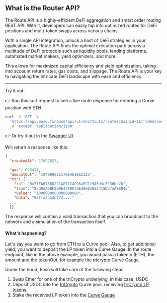
## What is the Router API?

The Route API is a highly-efficient DeFi aggregation and smart order routing REST API. With it, developers can easily tap into optimized routes for DeFi positions and multi-token swaps across various chains.

With a single API integration, unlock a host of DeFi strategies in your application. The Route API finds the optimal execution path across a multitude of DeFi protocols such as liquidity pools, lending platforms, automated market makers, yield optimizers, and more.

This allows for maximized capital efficiency and yield optimization, taking into account return rates, gas costs, and slippage. The Route API is your key to navigating the intricate DeFi landscape with ease and efficiency.

---

<Callout type="info" emoji="💡">
  Try it out:
</Callout>

👉 Run this curl request to see a live route response for entering a Curve position with ETH.

```bash copy
curl -X 'GET' \
  'https://api.enso.finance/api/v1/shortcuts/route?chainId=1&fromAddress=0xd8da6bf26964af9d7eed9e03e53415d37aa96045&receiver=0xd8da6bf26964af9d7eed9e03e53415d37aa96045&spender=0xd8da6bf26964af9d7eed9e03e53415d37aa96045&amountIn=1000000000000000000&slippage=300&tokenIn=0xeeeeeeeeeeeeeeeeeeeeeeeeeeeeeeeeeeeeeeee&tokenOut=0x06325440d014e39736583c165c2963ba99faf14e' \
  -H 'accept: application/json'
```

👉 Or try it out in the [Swagger UI](https://api.enso.finance/api#/shortcuts/RouterController_routeShortcutTransaction)

Will return a response like this:

```json
{
  "createdAt": 17692827,

  "gas": 625417,
  "amountOut": "1949890251706461962125",
  "tx": {
    "to": "0x7fEA6786D291A87fC4C98aFCCc5A5d3cFC36bc7b",
    "from": "0xd8dA6BF26964aF9D7eEd9e03E53415D37aA96045",
    "value": "1000000000000000000",
    "data": "0xffa2ca3b273...."
  ...
  }}

```

The response will contain a valid transaction that you can broadcast to the network and a simulation of the transaction itself.

#### What's happening?

Let's say you want to go from ETH to a Curve pool. Also, to get additional yield, you want to deposit the LP token into a Curve Gauge.
In the route endpoint, like in the above example, you would pass a tokenIn (ETH), the amount and the tokenOut, for example the tricrypto Curve Gauge.

Under the hood, Enso will take care of the following steps:

1. Swap Ether for one of the triCrypto underlying, in this case, USDC
2. Deposit USDC into the [triCrypto](https://etherscan.io/address/0xbebc44782c7db0a1a60cb6fe97d0b483032ff1c7) Curve pool, receiving [triCrypto LP tokens](https://etherscan.io/address/0x6c3f90f043a72fa612cbac8115ee7e52bde6e490)
3. Stake the received LP token into the [Curve Gauge](https://etherscan.io/address/0xbfcf63294ad7105dea65aa58f8ae5be2d9d0952a)
